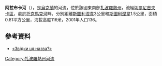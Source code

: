 '''阿拉布卡河'''（{{lang-uk|Арабка}}），是[[烏克蘭|烏克蘭]]的河流，位於該國東南部[[扎波羅熱州|扎波羅熱州]]，流經[[切爾尼吉夫卡區|切爾尼吉夫卡區]]，處於[[托克馬克河|托克馬克河]]畔，分別距離[[斯圖利涅韋|斯圖利涅韋]]3公里和[[斯圖利涅韋_(切爾尼吉夫卡區)|斯圖利涅韋]]1.5公里，面積0.81平方公里，海拔高度116米，2001年人口136。

==參考資料==
*[http://vmelitopole.ru/knigi/sovetskie-knigi/viktor-fomenko-zvidki-tsya-nazva «Звідки ця назва?»] {{Wayback|url=http://vmelitopole.ru/knigi/sovetskie-knigi/viktor-fomenko-zvidki-tsya-nazva |date=20160313040910 }}

{{DEFAULTSORT:Арабка (річка)}}
[[Category:扎波羅熱州河流|Category:扎波羅熱州河流]]


{{Ukraine-river-stub}}